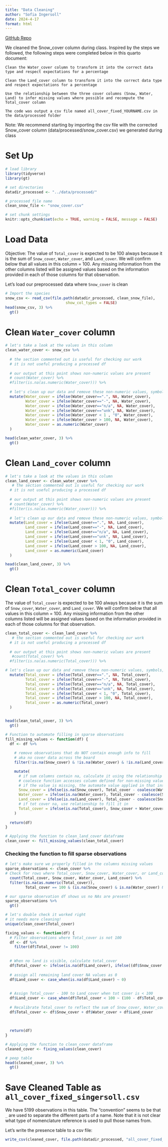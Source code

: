 ```yaml
---
title: "Data Cleaning"
author: "Sofia Ingersoll"
date: 2024-4-17 
format: html
---
```

[GitHub Repo](https://github.com/saingersoll/bren-meds213-data-cleaning)

We cleaned the Snow_cover column during class. Inspired by the steps we followed, the following steps were completed below in this quarto document:

    Clean the Water_cover column to transform it into the correct data type and respect expectations for a percentage

    Clean the Land_cover column to transform it into the correct data type and respect expectations for a percentage

    Use the relationship between the three cover columns (Snow, Water, Land) to infer missing values where possible and recompute the Total_cover column

    The code was output a csv file named all_cover_fixed_YOURNAME.csv in the data/processed folder

Note: We recommend starting by importing the csv file with the corrected Snow_cover column (data/processed/snow_cover.csv) we generated during class 

# Set Up
```r
# load library
library(tidyverse)
library(gt)

# set directories
datadir_processed <- "../data/processed/"

# processed file name
clean_snow_file <- "snow_cover.csv"

# set chunk settings
knitr::opts_chunk$set(echo = TRUE, warning = FALSE, message = FALSE)
```

# Load Data

Objective: The value of `Total_cover` is expected to be 100 always because it is the sum of `Snow_cover`, `Water_cover`, and `Land_cover`. We will confirm below that all values in this column = 100. Any missing information from the other columns listed will be assigned values based on the information provided in each of those columns for that observation. 

Let's load our preprocessed data where `Snow_cover` is clean
```r
# Import the species
snow_csv <- read_csv(file.path(datadir_processed, clean_snow_file),
                           show_col_types = FALSE)
head(snow_csv, 3) %>% 
  gt()
```


# Clean `Water_cover` column
```r
# let's take a look at the values in this column
clean_water_cover <- snow_csv %>%
  
  # the section commented out is useful for checking our work
  # it is not useful producing a processed df
  
  # our output at this point shows non-numeric values are present
  # count(Water_cover) %>% 
  #filter(is.na(as.numeric(Water_cover))) %>% 
  
  # let's clean up our data and remove these non-numeric values, symbols, and NAs
  mutate(Water_cover = ifelse(Water_cover==".", NA, Water_cover),
         Water_cover = ifelse(Water_cover=="-", NA, Water_cover),
         Water_cover = ifelse(Water_cover=="n/a", NA, Water_cover),
         Water_cover = ifelse(Water_cover=="unk", NA, Water_cover),
         Water_cover = ifelse(Water_cover < 1 , "0", Water_cover),
         Water_cover = ifelse(Water_cover > 100, NA, Water_cover),
         Water_cover = as.numeric(Water_cover)
  )

head(clean_water_cover, 3) %>% 
  gt()
```
# Clean `Land_cover` column
```r
# let's take a look at the values in this column
clean_land_cover <- clean_water_cover %>%
   # the section commented out is useful for checking our work
  # it is not useful producing a processed df
  
  # our output at this point shows non-numeric values are present
  # count(Water_cover) %>% 
  #filter(is.na(as.numeric(Water_cover))) %>% 
  
  # let's clean up our data and remove these non-numeric values, symbols, and NAs
  mutate(Land_cover = ifelse(Land_cover==".", NA, Land_cover),
         Land_cover = ifelse(Land_cover=="-", NA, Land_cover),
         Land_cover = ifelse(Land_cover=="n/a", NA, Land_cover),
         Land_cover = ifelse(Land_cover=="unk", NA, Land_cover),
         Land_cover = ifelse(Land_cover < 1, "0", Land_cover),
         Land_cover = ifelse(Land_cover > 100, NA, Land_cover),
         Land_cover = as.numeric(Land_cover)
  )

head(clean_land_cover, 3) %>% 
  gt()
```

# Clean `Total_cover` column

The value of `Total_cover` is expected to be 100 always because it is the sum of `Snow_cover`, `Water_cover`, and `Land_cover`. We will confirm below that all values in this column = 100. Any missing information from the other columns listed will be assigned values based on the information provided in each of those columns for that observation. 

```r
clean_total_cover <- clean_land_cover %>%
   # the section commented out is useful for checking our work
  # it is not useful producing a processed df
  
  # our output at this point shows non-numeric values are present
   #count(Total_cover) %>% 
  #filter(is.na(as.numeric(Total_cover))) %>% 

# let's clean up our data and remove these non-numeric values, symbols, and NAs
  mutate(Total_cover = ifelse(Total_cover==".", NA, Total_cover),
         Total_cover = ifelse(Total_cover=="-", NA, Total_cover),
         Total_cover = ifelse(Total_cover=="n/a", NA, Total_cover),
         Total_cover = ifelse(Total_cover=="unk", NA, Total_cover),
         Total_cover = ifelse(Total_cover < 1, "0", Total_cover),
         Total_cover = ifelse(Total_cover > 100, NA, Total_cover),
         Total_cover = as.numeric(Total_cover)
  )


head(clean_total_cover, 3) %>% 
  gt()
```



```r
# Function to automate filling in sparse observations
fill_missing_values <- function(df) {
  df <- df %>%
    
    # remove observations that do NOT contain enough info to fill
    # aka no cover data across the board 
    filter(!is.na(Snow_cover) & !is.na(Water_cover) & !is.na(Land_cover)) %>%

    mutate(
      # if sum columns contain na, calculate it using the relationship described above for total_cover
      # coalesce function accesses column defined for non-missing value
      # if the value is missing, the automate value applied in that instance is 0
      Snow_cover = ifelse(is.na(Snow_cover), Total_cover - coalesce(Water_cover, 0) - coalesce(Land_cover, 0), Snow_cover),
      Water_cover = ifelse(is.na(Water_cover), Total_cover - coalesce(Snow_cover, 0) - coalesce(Land_cover, 0), Water_cover),
      Land_cover = ifelse(is.na(Land_cover), Total_cover - coalesce(Snow_cover, 0) - coalesce(Water_cover, 0), Land_cover),
      # if tot cover na, use relationship to fill it in
      Total_cover = ifelse(is.na(Total_cover), Snow_cover + Water_cover + Land_cover, Total_cover),
    )
  
  return(df)
}

# Applying the function to clean_land_cover dataframe
clean_cover <- fill_missing_values(clean_total_cover)
```
### Checking the function to fill sparse observations
```r
# let's make sure we properly filled in the columns missing values
sparse_observations <- clean_cover %>%
# Check for rows where Total_cover, Snow_cover, Water_cover, or Land_cover contain NA
  count(Total_cover, Snow_cover, Water_cover, Land_cover) %>% 
  filter(is.na(as.numeric(Total_cover)),
         Total_cover == 100 & (is.na(Snow_cover) & is.na(Water_cover) & is.na(Land_cover)))

# our sparse observation df shows us no NAs are present!
sparse_observations %>% 
  gt()

# let's double check it worked right
# it needs more cleaning!
unique(clean_cover$Total_cover)
```

```r
fixing_values <- function(df) {
  # Filter observations where Total_cover is not 100
  df <- df %>%
    filter(df$Total_cover != 100) 
  
  
  # When no land is visible, calculate total_cover
  df$Total_cover <- ifelse(is.na(df$Land_cover), ifelse((df$Snow_cover + df$Water_cover) == 100, 100, NA), df$Total_cover)
  
  # assign all remaining land cover NA values as 0
  df$Land_cover <- case_when(is.na(df$Land_cover) ~ 0)
  
  
  # Assign Total_cover - 100 to Land_cover when tot cover is < 100
  df$Land_cover <- case_when(df$Total_cover < 100 ~ (100 - df$Total_cover))
  
  # Recalibrate Total_cover to reflect the sum of Snow_cover, Water_cover, and Land_cover
  df$Total_cover <- df$Snow_cover + df$Water_cover + df$Land_cover
  
  
  
  return(df)
}

# Applying the function to clean_cover dataframe
cleaned_cover <- fixing_values(clean_cover)
```

```r
# peep table
head(cleaned_cover, 3) %>% 
  gt()
```

# Save Cleaned Table as `all_cover_fixed_singersoll.csv`

We have 5199 observations in this table. The "convention" seems to be that `_` are used to separate the different parts of a name. Note that it is not clear what type of nomenclature reference is used to pull those names from.

Let's write the presence table to a csv file:

```r
write_csv(cleaned_cover, file.path(datadir_processed, "all_cover_fixed_singersoll.csv"))
```